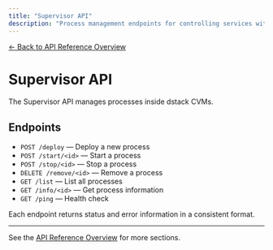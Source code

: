 ```yaml
---
title: "Supervisor API"
description: "Process management endpoints for controlling services within dstack CVMs."
---
```


[← Back to API Reference Overview](./overview)

# Supervisor API

The Supervisor API manages processes inside dstack CVMs.

## Endpoints

- `POST /deploy` — Deploy a new process
- `POST /start/<id>` — Start a process
- `POST /stop/<id>` — Stop a process
- `DELETE /remove/<id>` — Remove a process
- `GET /list` — List all processes
- `GET /info/<id>` — Get process information
- `GET /ping` — Health check

Each endpoint returns status and error information in a consistent format.

---

See the [API Reference Overview](./overview) for more sections. 